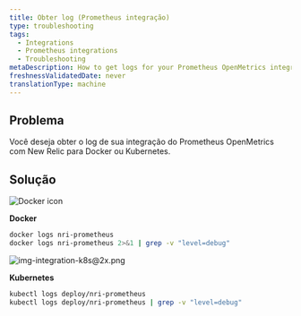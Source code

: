 ```yaml
---
title: Obter log (Prometheus integração)
type: troubleshooting
tags:
  - Integrations
  - Prometheus integrations
  - Troubleshooting
metaDescription: How to get logs for your Prometheus OpenMetrics integration with New Relic for Docker or Kubernetes.
freshnessValidatedDate: never
translationType: machine
---
```


## Problema

Você deseja obter o log de sua integração do Prometheus OpenMetrics com New Relic para Docker ou Kubernetes.

## Solução

<img title="Docker icon" alt="Docker icon" src="/images/os_icon_docker.webp" />

<DNT>**Docker**</DNT>

```sh
docker logs nri-prometheus
docker logs nri-prometheus 2>&1 | grep -v "level=debug"
```

<img title="img-integration-k8s@2x.png" alt="img-integration-k8s@2x.png" src="/images/os_icon_k8.webp" />

<DNT>**Kubernetes**</DNT>

```sh
kubectl logs deploy/nri-prometheus
kubectl logs deploy/nri-prometheus | grep -v "level=debug"
```